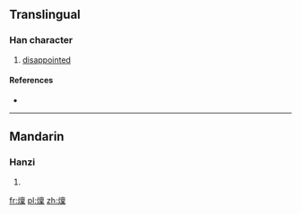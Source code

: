 {{also|燷}}
==Translingual==

===Han character===
{{Han char|rn=86|rad=火|as=13|sn=17|four=|canj=FYWD}}

# [[disappointed]]

====References====
* {{Han ref|kx=0684.250|dkj=19463|hdz=32241.120|uh=71E3|ud=29155}}

----

==Mandarin==

===Hanzi===
{{cmn-hanzi|pin=[[lán]] ([[lan2]])|wg=lan<sup>2</sup>}}

# {{defn|lang=cmn|sort=火13}}

[[fr:燣]]
[[pl:燣]]
[[zh:燣]]